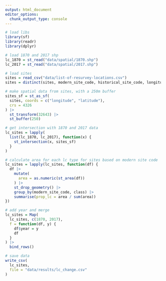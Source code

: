 ```yaml
---
output: html_document
editor_options: 
  chunk_output_type: console
---
```


```r
# load libs
library(sf)
library(readr)
library(dplyr)
```

```r
# load 1870 and 2017 shp
lc_1870 = st_read("data/spatial/1870.shp")
lc_2017 = st_read("data/spatial/2017.shp")
```

```r
# load sites
sites = read_csv("data/list-of-resurvey-locations.csv")
sites = distinct(sites, modern_site_code, historical_site_code, longitude, latitude)
```

```r
# make spatial data from sites, with a 250m buffer
sites_sf = st_as_sf(
  sites, coords = c("longitude", "latitude"),
  crs = 4326
) |> 
  st_transform(32643) |> 
  st_buffer(250)
```

```r
# get intersection with 1870 and 2017 data
lc_sites = lapply(
  list(lc_1870, lc_2017), function(x) {
    st_intersection(x, sites_sf)
  }
)

# calculate area for each lc type for sites based on modern site code
lc_sites = lapply(lc_sites, function(df) {
  df |> 
    mutate(
      area = as.numeric(st_area(df))
    ) |> 
    st_drop_geometry() |> 
    group_by(modern_site_code, class) |> 
    summarise(prop_lc = area / sum(area))
})

# add year and merge
lc_sites = Map(
  lc_sites, c(1870, 2017),
  f = function(df, y) {
    df$year = y
    df
  }
) |> 
  bind_rows()
```

```r
# save data
write_csv(
  lc_sites,
  file = "data/results/lc_change.csv"
)
```

